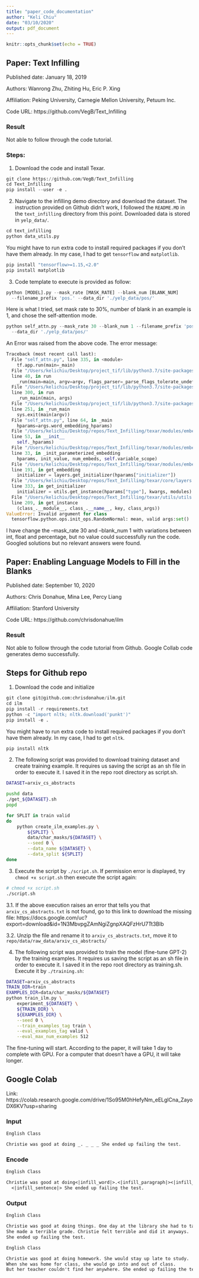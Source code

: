 ```yaml
---
title: "paper_code_documentation"
author: "Keli Chiu"
date: "03/10/2020"
output: pdf_document
---
```


```r
knitr::opts_chunk$set(echo = TRUE)
```

## Paper: Text Infilling

Published date: January 18, 2019

Authors: Wanrong Zhu, Zhiting Hu, Eric P. Xing 

Affiliation: Peking University, Carnegie Mellon University, Petuum Inc. 

Code URL: https://github.com/VegB/Text_Infilling

### Result

Not able to follow through the code tutorial.

### Steps:

1. Download the code and install Texar.

``` python
git clone https://github.com/VegB/Text_Infilling
cd Text_Infilling
pip install --user -e .    
```

2. Navigate to the infilling demo directory and download the dataset. The instruction provided on Github didn't work, I followed the `README.MD` in the `text_infilling` directory from this point. Downloaded data is stored in `yelp_data/`.

``` python
cd text_infilling
python data_utils.py
```

You might have to run extra code to install required packages if you don't have them already. In my case, I had to get `tensorflow` and `matplotlib`.

``` python
pip install "tensorflow>=1.15,<2.0" 
pip install matplotlib
```

3. Code template to execute is provided as follow:

``` python
python [MODEL].py --mask_rate [MASK_RATE] --blank_num [BLANK_NUM] 
  --filename_prefix 'pos.' --data_dir './yelp_data/pos/'
```

Here is what I tried, set mask rate to 30%, number of blank in an example is 1, and chose the self-attention mode.

``` python
python self_attn.py --mask_rate 30 --blank_num 1 --filename_prefix 'pos.' 
  --data_dir './yelp_data/pos/'
```

An Error was raised from the above code. The error message:

``` python
Traceback (most recent call last):
  File "self_attn.py", line 335, in <module>
    tf.app.run(main=_main)
  File "/Users/kelichiu/Desktop/project_tif/lib/python3.7/site-packages/tensorflow_core/python/platform/app.py", 
  line 40, in run
    _run(main=main, argv=argv, flags_parser=_parse_flags_tolerate_undef)
  File "/Users/kelichiu/Desktop/project_tif/lib/python3.7/site-packages/absl/app.py", 
  line 300, in run
    _run_main(main, args)
  File "/Users/kelichiu/Desktop/project_tif/lib/python3.7/site-packages/absl/app.py", 
  line 251, in _run_main
    sys.exit(main(argv))
  File "self_attn.py", line 64, in _main
    hparams=args.word_embedding_hparams)
  File "/Users/kelichiu/Desktop/repos/Text_Infilling/texar/modules/embedders/embedders.py", 
  line 53, in __init__
    self._hparams)
  File "/Users/kelichiu/Desktop/repos/Text_Infilling/texar/modules/embedders/embedder_base.py", 
  line 33, in _init_parameterized_embedding
    hparams, init_value, num_embeds, self.variable_scope)
  File "/Users/kelichiu/Desktop/repos/Text_Infilling/texar/modules/embedders/embedder_utils.py", 
  line 191, in get_embedding
    initializer = layers.get_initializer(hparams["initializer"])
  File "/Users/kelichiu/Desktop/repos/Text_Infilling/texar/core/layers.py", 
  line 333, in get_initializer
    initializer = utils.get_instance(hparams["type"], kwargs, modules)
  File "/Users/kelichiu/Desktop/repos/Text_Infilling/texar/utils/utils.py", 
  line 209, in get_instance
    (class_.__module__, class_.__name__, key, class_args))
ValueError: Invalid argument for class 
  tensorflow.python.ops.init_ops.RandomNormal: mean, valid args:set()
```

I have change the --mask_rate 30 and --blank_num 1 with variations between int, float and percentage, but no value could successfully run the code. Googled solutions but no relevant answers were found.

## Paper: Enabling Language Models to Fill in the Blanks

Published date: September 10, 2020

Authors: Chris Donahue, Mina Lee, Percy Liang

Affiliation: Stanford University

Code URL: https://github.com/chrisdonahue/ilm

### Result

Not able to follow through the code tutorial from Github. Google Collab code generates demo successfully.

## Steps for Github repo

1. Download the code and initialize

``` python
git clone git@github.com:chrisdonahue/ilm.git
cd ilm
pip install -r requirements.txt
python -c "import nltk; nltk.download('punkt')"
pip install -e .
``` 

You might have to run extra code to install required packages if you don't have them already. In my case, I had to get `nltk`.

``` python
pip install nltk
``` 

2. The following script was provided to download training dataset and create training example. It requires us saving the script as an sh file in order to execute it. I saved it in the repo root directory as script.sh. 

``` sh
DATASET=arxiv_cs_abstracts

pushd data
./get_${DATASET}.sh
popd

for SPLIT in train valid
do
	python create_ilm_examples.py \
		${SPLIT} \
		data/char_masks/${DATASET} \
		--seed 0 \
		--data_name ${DATASET} \
		--data_split ${SPLIT}
done
``` 

3. Execute the script by `./script.sh`. If permission error is displayed, try  `chmod +x script.sh` then execute the script again:

``` sh
# chmod +x script.sh
./script.sh
```

3.1. If the above execution raises an error that tells you that `arxiv_cs_abstracts.txt` is not found, go to this link to download the missing file: https://docs.google.com/uc?export=download&id=1N3MbvpgZAmNgiZgnpXAQFzHrU7Tt3Blb

3.2. Unzip the file and rename it to `arxiv_cs_abstracts.txt`, move it to `repo/data/raw_data/arxiv_cs_abstracts/`
 
4. The following script was provided to train the model (fine-tune GPT-2) by the training examples. It requires us saving the script as an sh file in order to execute it. I saved it in the repo root directory as training.sh. Execute it by `./training.sh`:

``` sh
DATASET=arxiv_cs_abstracts
TRAIN_DIR=train
EXAMPLES_DIR=data/char_masks/${DATASET}
python train_ilm.py \
	experiment_${DATASET} \
	${TRAIN_DIR} \
	${EXAMPLES_DIR} \
	--seed 0 \
	--train_examples_tag train \
	--eval_examples_tag valid \
	--eval_max_num_examples 512
``` 

The fine-tuning will start. According to the paper, it will take 1 day to complete with GPU. For a computer that doesn't have a GPU, it will take longer.

## Google Colab

Link: https://colab.research.google.com/drive/1So95M0hHefyNm_eELglCna_ZayoDX6KV?usp=sharing

### Input

``` txt
English Class

Christie was good at doing _. _ _ _ She ended up failing the test.
```

### Encode

``` txt
English Class

Christie was good at doing<|infill_word|>.<|infill_paragraph|><|infill_sentence|>
  <|infill_sentence|> She ended up failing the test.
```

### Output

``` txt
English Class

Christie was good at doing things. One day at the library she had to take a math test. 
She made a terrible grade. Christie felt terrible and did it anyways. 
She ended up failing the test.

English Class

Christie was good at doing homework. She would stay up late to study. 
When she was home for class, she would go into and out of class. 
But her teacher couldn't find her anywhere. She ended up failing the test.
```

